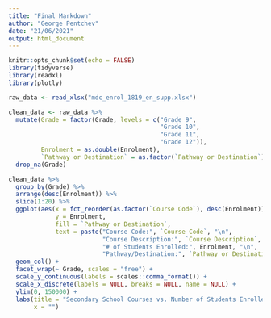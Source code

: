 ```yaml
---
title: "Final Markdown"
author: "George Pentchev"
date: "21/06/2021"
output: html_document
---
```


```r
knitr::opts_chunk$set(echo = FALSE)
library(tidyverse)
library(readxl)
library(plotly)
```

```r
raw_data <- read_xlsx("mdc_enrol_1819_en_supp.xlsx")

clean_data <- raw_data %>% 
  mutate(Grade = factor(Grade, levels = c("Grade 9",
                                          "Grade 10",
                                          "Grade 11",
                                          "Grade 12")),
         Enrolment = as.double(Enrolment),
         `Pathway or Destination` = as.factor(`Pathway or Destination`)) %>% 
  drop_na(Grade)

clean_data %>% 
  group_by(Grade) %>% 
  arrange(desc(Enrolment)) %>% 
  slice(1:20) %>% 
  ggplot(aes(x = fct_reorder(as.factor(`Course Code`), desc(Enrolment)),
             y = Enrolment,
             fill = `Pathway or Destination`,
             text = paste("Course Code:", `Course Code`, "\n",
                          "Course Description:", `Course Description`, "\n",
                          "# of Students Enrolled:", Enrolment, "\n",
                          "Pathway/Destination:", `Pathway or Destination`))) +
  geom_col() +
  facet_wrap(~ Grade, scales = "free") +
  scale_y_continuous(labels = scales::comma_format()) +
  scale_x_discrete(labels = NULL, breaks = NULL, name = NULL) +
  ylim(0, 150000) +
  labs(title = "Secondary School Courses vs. Number of Students Enrolled",
       x = "")
```

